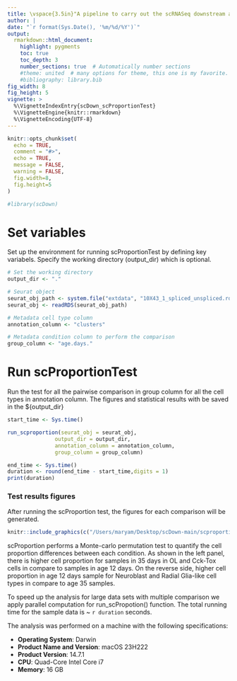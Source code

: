```yaml
---
title: \vspace{3.5in}"A pipeline to carry out the scRNASeq downstream analysis"
author: |
date: "`r format(Sys.Date(), '%m/%d/%Y')`"
output: 
  rmarkdown::html_document:
    highlight: pygments
    toc: true
    toc_depth: 3
    number_sections: true  # Automatically number sections
    #theme: united  # many options for theme, this one is my favorite.
    #bibliography: library.bib
fig_width: 8 
fig_height: 5 
vignette: >
  %\VignetteIndexEntry{scDown_scProportionTest}
  %\VignetteEngine{knitr::rmarkdown}
  %\VignetteEncoding{UTF-8}
---
```


```r
knitr::opts_chunk$set(
  echo = TRUE,
  comment = "#>",
  echo = TRUE,
  message = FALSE,
  warning = FALSE,
  fig.width=8, 
  fig.height=5
)
```

```r
#library(scDown)
```

# Set variables
Set up the environment for running scProportionTest by defining key variabels. Specify the working directory (output_dir) which is optional. 

```r
# Set the working directory
output_dir <- "."

# Seurat object
seurat_obj_path <- system.file("extdata", "10X43_1_spliced_unspliced.rds", package="scDown")
seurat_obj <- readRDS(seurat_obj_path)

# Metadata cell type column
annotation_column <- "clusters"

# Metadata condition column to perform the comparison
group_column <- "age.days."
```
# Run scProportionTest
Run the test for all the pairwise comparison in group column for all the cell types in annotation column. The figures and statistical results with be saved in the ${output_dir} 
```r
start_time <- Sys.time()
```

```r
run_scproportion(seurat_obj = seurat_obj,
               output_dir = output_dir,
               annotation_column = annotation_column,
               group_column = group_column)
```

```r
end_time <- Sys.time()
duration <- round(end_time - start_time,digits = 1)
print(duration)
```

### Test results figures 
After running the scProportion test, the figures for each comparison will be generated.


```r
knitr::include_graphics(c("/Users/maryam/Desktop/scDown-main/scproportion/images/scProportiontest_12vs35.png","/Users/maryam/Desktop/scDown-main/scproportion/images/scProportiontest_35vs12.png"))

```

scProportion performs a Monte-carlo permutation test to quantify the cell proportion differences between each condition. As shown in the left panel, there is higher cell proportion for samples in 35 days in OL and Cck-Tox cells in compare to samples in age 12 days. On the reverse side, higher cell proportion in age 12 days sample for Neuroblast and Radial Glia-like  cell types in compare to age 35 samples.

To speed up the analysis for large data sets with multiple comparison we apply parallel computation for run_scPropotion() function. The total running time for the sample data is ~ `r duration` seconds. 


The analysis was performed on a machine with the following specifications:

- **Operating System**: Darwin
- **Product Name and Version**: macOS 23H222
- **Product Version**: 14.7.1
- **CPU**: Quad-Core Intel Core i7
- **Memory**: 16 GB
